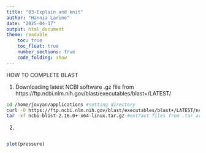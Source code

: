 ```yaml
---
title: "03-Explain and knit"
author: "Hannia Larino"
date: "2025-04-17"
output: html_document
theme: readable
    toc: true
    toc_float: true
    number_sections: true
    code_folding: show
---
```


HOW TO COMPLETE BLAST 

1. Downloading latest NCBI software .gz file from https://ftp.ncbi.nlm.nih.gov/blast/executables/blast+/LATEST/

```bash

cd /home/jovyan/applications #setting directory 
curl -O https://ftp.ncbi.nlm.nih.gov/blast/executables/blast+/LATEST/ncbi-blast-2.16.0+-x64-linux.tar.gz #uploading NCBI software to directory 
tar -xf ncbi-blast-2.16.0+-x64-linux.tar.gz #extract files from .tar archive 

```

2. 


```bash


```



```r
plot(pressure)
```


